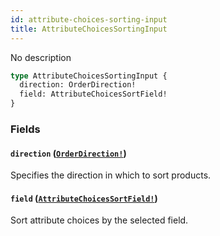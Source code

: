 ```yaml
---
id: attribute-choices-sorting-input
title: AttributeChoicesSortingInput
---
```


No description

```graphql
type AttributeChoicesSortingInput {
  direction: OrderDirection!
  field: AttributeChoicesSortField!
}
```

### Fields

#### `direction` ([`OrderDirection!`](/developer/api-reference/enums/order-direction.mdx))

Specifies the direction in which to sort products.

#### `field` ([`AttributeChoicesSortField!`](/developer/api-reference/enums/attribute-choices-sort-field.mdx))

Sort attribute choices by the selected field.

